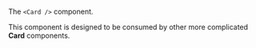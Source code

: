 The `<Card />` component.

This component is designed to be consumed by other more complicated **Card** components.